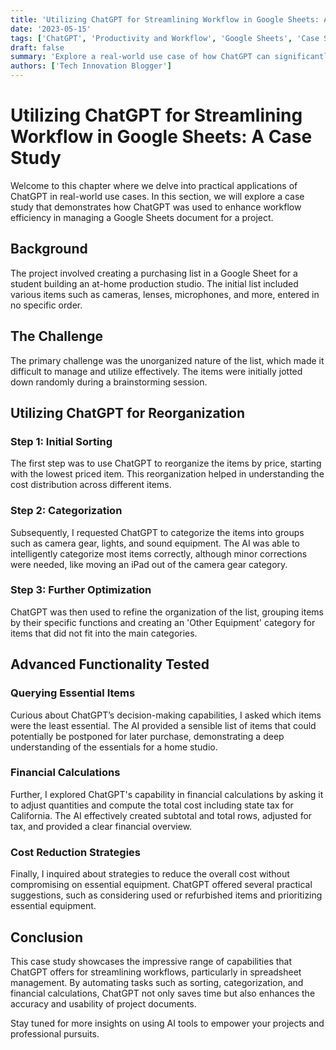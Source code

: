 ```yaml
---
title: 'Utilizing ChatGPT for Streamlining Workflow in Google Sheets: A Case Study'
date: '2023-05-15'
tags: ['ChatGPT', 'Productivity and Workflow', 'Google Sheets', 'Case Study']
draft: false
summary: 'Explore a real-world use case of how ChatGPT can significantly enhance productivity and organization in managing Google Sheets for project-specific tasks. This case study illustrates the AI’s capabilities in categorizing items, optimizing lists, and providing cost-effective strategies.'
authors: ['Tech Innovation Blogger']
---
```


# Utilizing ChatGPT for Streamlining Workflow in Google Sheets: A Case Study

Welcome to this chapter where we delve into practical applications of ChatGPT in real-world use cases. In this section, we will explore a case study that demonstrates how ChatGPT was used to enhance workflow efficiency in managing a Google Sheets document for a project.

## Background

The project involved creating a purchasing list in a Google Sheet for a student building an at-home production studio. The initial list included various items such as cameras, lenses, microphones, and more, entered in no specific order.

## The Challenge

The primary challenge was the unorganized nature of the list, which made it difficult to manage and utilize effectively. The items were initially jotted down randomly during a brainstorming session.

## Utilizing ChatGPT for Reorganization

### Step 1: Initial Sorting

The first step was to use ChatGPT to reorganize the items by price, starting with the lowest priced item. This reorganization helped in understanding the cost distribution across different items.

### Step 2: Categorization

Subsequently, I requested ChatGPT to categorize the items into groups such as camera gear, lights, and sound equipment. The AI was able to intelligently categorize most items correctly, although minor corrections were needed, like moving an iPad out of the camera gear category.

### Step 3: Further Optimization

ChatGPT was then used to refine the organization of the list, grouping items by their specific functions and creating an 'Other Equipment' category for items that did not fit into the main categories.

## Advanced Functionality Tested

### Querying Essential Items

Curious about ChatGPT’s decision-making capabilities, I asked which items were the least essential. The AI provided a sensible list of items that could potentially be postponed for later purchase, demonstrating a deep understanding of the essentials for a home studio.

### Financial Calculations

Further, I explored ChatGPT's capability in financial calculations by asking it to adjust quantities and compute the total cost including state tax for California. The AI effectively created subtotal and total rows, adjusted for tax, and provided a clear financial overview.

### Cost Reduction Strategies

Finally, I inquired about strategies to reduce the overall cost without compromising on essential equipment. ChatGPT offered several practical suggestions, such as considering used or refurbished items and prioritizing essential equipment.

## Conclusion

This case study showcases the impressive range of capabilities that ChatGPT offers for streamlining workflows, particularly in spreadsheet management. By automating tasks such as sorting, categorization, and financial calculations, ChatGPT not only saves time but also enhances the accuracy and usability of project documents.

Stay tuned for more insights on using AI tools to empower your projects and professional pursuits.
